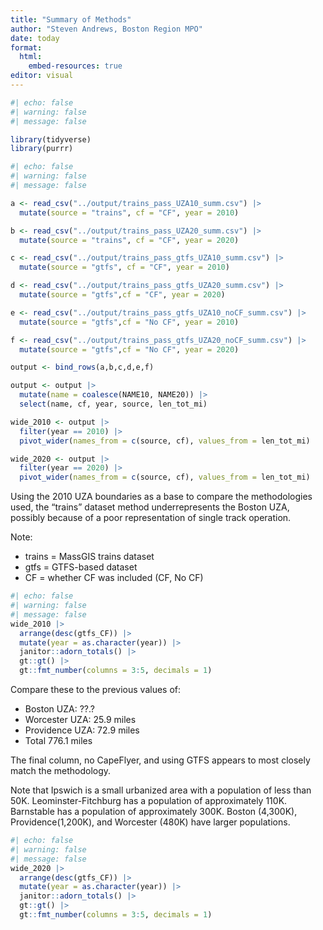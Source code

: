 ```yaml
---
title: "Summary of Methods"
author: "Steven Andrews, Boston Region MPO"
date: today
format: 
  html:
    embed-resources: true
editor: visual
---
```


```r
#| echo: false
#| warning: false
#| message: false

library(tidyverse)
library(purrr)
```

```r
#| echo: false
#| warning: false
#| message: false

a <- read_csv("../output/trains_pass_UZA10_summ.csv") |>
  mutate(source = "trains", cf = "CF", year = 2010)

b <- read_csv("../output/trains_pass_UZA20_summ.csv") |>
  mutate(source = "trains", cf = "CF", year = 2020)

c <- read_csv("../output/trains_pass_gtfs_UZA10_summ.csv") |>
  mutate(source = "gtfs", cf = "CF", year = 2010)

d <- read_csv("../output/trains_pass_gtfs_UZA20_summ.csv") |>
  mutate(source = "gtfs",cf = "CF", year = 2020)

e <- read_csv("../output/trains_pass_gtfs_UZA10_noCF_summ.csv") |>
  mutate(source = "gtfs",cf = "No CF", year = 2010)

f <- read_csv("../output/trains_pass_gtfs_UZA20_noCF_summ.csv") |>
  mutate(source = "gtfs",cf = "No CF", year = 2020)

output <- bind_rows(a,b,c,d,e,f)

output <- output |> 
  mutate(name = coalesce(NAME10, NAME20)) |> 
  select(name, cf, year, source, len_tot_mi) 

wide_2010 <- output |> 
  filter(year == 2010) |> 
  pivot_wider(names_from = c(source, cf), values_from = len_tot_mi)

wide_2020 <- output |> 
  filter(year == 2020) |> 
  pivot_wider(names_from = c(source, cf), values_from = len_tot_mi)
```

Using the 2010 UZA boundaries as a base to compare the methodologies used, the "trains" dataset method underrepresents the Boston UZA, possibly because of a poor representation of single track operation.

Note:

-   trains = MassGIS trains dataset
-   gtfs = GTFS-based dataset
-   CF = whether CF was included (CF, No CF)

```r
#| echo: false
#| warning: false
#| message: false
wide_2010 |> 
  arrange(desc(gtfs_CF)) |> 
  mutate(year = as.character(year)) |>
  janitor::adorn_totals() |> 
  gt::gt() |> 
  gt::fmt_number(columns = 3:5, decimals = 1)
```

Compare these to the previous values of:

-   Boston UZA: ??.?
-   Worcester UZA: 25.9 miles
-   Providence UZA: 72.9 miles
-   Total 776.1 miles

The final column, no CapeFlyer, and using GTFS appears to most closely match the methodology.

Note that Ipswich is a small urbanized area with a population of less than 50K. Leominster-Fitchburg has a population of approximately 110K. Barnstable has a population of approximately 300K. Boston (4,300K), Providence(1,200K), and Worcester (480K) have larger populations.

```r
#| echo: false
#| warning: false
#| message: false
wide_2020 |>   
  arrange(desc(gtfs_CF)) |> 
  mutate(year = as.character(year)) |>
  janitor::adorn_totals() |> 
  gt::gt() |> 
  gt::fmt_number(columns = 3:5, decimals = 1)
```
